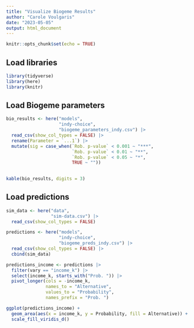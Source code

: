 ```yaml
---
title: "Visualize Biogeme Results"
author: "Carole Voulgaris"
date: "2023-05-05"
output: html_document
---
```


```r
knitr::opts_chunk$set(echo = TRUE)
```

## Load libraries

```r
library(tidyverse)
library(here)
library(knitr)
```

## Load Biogeme parameters

```r
bio_results <- here("models",
                    "indy-choice",
                    "biogeme_parameters_indy.csv") |>
  read_csv(show_col_types = FALSE) |>
  rename(Parameter = `...1`) |>
  mutate(sig = case_when(`Rob. p-value` < 0.001 ~ "***",
                         `Rob. p-value` < 0.01 ~ "**",
                         `Rob. p-value` < 0.05 ~ "*",
                         TRUE ~ ""))
  

kable(bio_results, digits = 3)
```

## Load predictions

```r
sim_data <- here("data",
                 "sim-data.csv") |>
  read_csv(show_col_types = FALSE)

predictions <- here("models",
                    "indy-choice",
                    "biogeme_preds_indy.csv") |>
  read_csv(show_col_types = FALSE) |>
  cbind(sim_data)

predictions_income <- predictions |>
  filter(vary == "income_k") |>
  select(income_k, starts_with("Prob. ")) |>
  pivot_longer(cols = -income_k,
               names_to = "Alternative",
               values_to = "Probability",
               names_prefix = "Prob. ")
```



```r
ggplot(predictions_income) +
  geom_area(aes(x = income_k, y = Probability, fill = Alternative)) +
  scale_fill_viridis_d()
```

